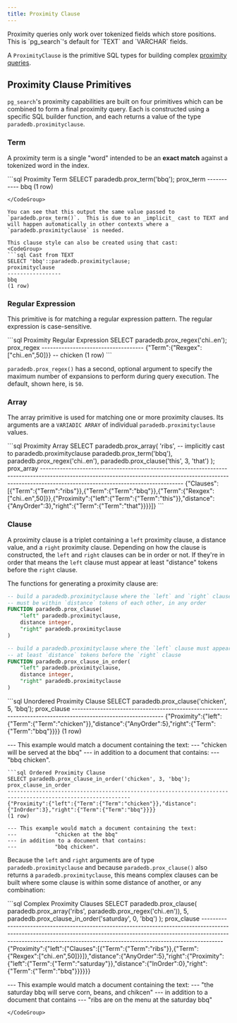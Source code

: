 ```yaml
---
title: Proximity Clause
---
```


<Note>
  Proximity queries only work over tokenized fields which store positions. This
  is `pg_search`'s default for `TEXT` and `VARCHAR` fields.
</Note>

A `ProximityClause` is the primitive SQL types for building complex [proximity queries](proximity).

## Proximity Clause Primitives

`pg_search`'s proximity capabilities are built on four primitives which can be combined to form a final proximity query. Each is constructed using a specific SQL builder function, and each returns a value of the type `paradedb.proximityclause`.

### Term

A proximity term is a single "word" intended to be an **exact match** against a tokenized word in the index.

<CodeGroup>
```sql Proximity Term
SELECT paradedb.prox_term('bbq');
prox_term
-----------
bbq
(1 row)

````
</CodeGroup>

You can see that this output the same value passed to `paradedb.prox_term()`.  This is due to an _implicit_ cast to TEXT and will happen automatically in other contexts where a `paradedb.proximityclause` is needed.

This clause style can also be created using that cast:
<CodeGroup>
```sql Cast from TEXT
SELECT 'bbq'::paradedb.proximityclause;
proximityclause
-----------------
bbq
(1 row)
````

</CodeGroup>

### Regular Expression

This primitive is for matching a regular expression pattern. The regular expression is case-sensitive.

<CodeGroup>
```sql Proximity Regular Expression
SELECT paradedb.prox_regex('chi..en');
prox_regex
------------------------------------
{"Term":{"Rexgex":["chi..en",50]}}      -- chicken
(1 row)
```
</CodeGroup>

`paradedb.prox_regex()` has a second, optional argument to specify the maximum number of expansions to perform during query execution. The default, shown here, is `50`.

### Array

The array primitive is used for matching one or more proximity clauses. Its arguments are a `VARIADIC ARRAY` of individual `paradedb.proximityclause` values.

<CodeGroup>
```sql Proximity Array
SELECT paradedb.prox_array(
    'ribs', -- implicitly cast to paradedb.proximityclause
    paradedb.prox_term('bbq'),
    paradedb.prox_regex('chi..en'),
    paradedb.prox_clause('this', 3, 'that')
);
prox_array
--------------------------------------------------------------------------------------------------------------------------------------------------------------------------------------------------------------
{"Clauses":[{"Term":{"Term":"ribs"}},{"Term":{"Term":"bbq"}},{"Term":{"Rexgex":["chi..en",50]}},{"Proximity":{"left":{"Term":{"Term":"this"}},"distance":{"AnyOrder":3},"right":{"Term":{"Term":"that"}}}}]}
```
</CodeGroup>

### Clause

A proximity clause is a triplet containing a `left` proximity clause, a distance value, and a `right` proximity clause. Depending on how the clause is constructed, the `left` and `right` clauses can be in order or not. If they're in order that means the `left` clause must appear at least "distance" tokens before the `right` clause.

The functions for generating a proximity clause are:

```sql
-- build a paradedb.proximityclause where the `left` and `right` clauses
-- must be within `distance` tokens of each other, in any order
FUNCTION paradedb.prox_clause(
    "left" paradedb.proximityclause,
    distance integer,
    "right" paradedb.proximityclause
)

-- build a paradedb.proximityclause where the `left` clause must appear
-- at least `distance` tokens before the `right` clause
FUNCTION paradedb.prox_clause_in_order(
    "left" paradedb.proximityclause,
    distance integer,
    "right" paradedb.proximityclause
)
```

<CodeGroup>
```sql Unordered Proximity Clause
SELECT paradedb.prox_clause('chicken', 5, 'bbq');
prox_clause
--------------------------------------------------------------------------------------------------------------
{"Proximity":{"left":{"Term":{"Term":"chicken"}},"distance":{"AnyOrder":5},"right":{"Term":{"Term":"bbq"}}}}
(1 row)

--- This example would match a document containing the text:
--- "chicken will be served at the bbq"
--- in addition to a document that contains:
--- "bbq chicken".

````
```sql Ordered Proximity Clause
SELECT paradedb.prox_clause_in_order('chicken', 3, 'bbq');
prox_clause_in_order
-------------------------------------------------------------------------------------------------------------
{"Proximity":{"left":{"Term":{"Term":"chicken"}},"distance":{"InOrder":3},"right":{"Term":{"Term":"bbq"}}}}
(1 row)

--- This example would match a document containing the text:
---            "chicken at the bbq"
--- in addition to a document that contains:
---            "bbq chicken".
````

</CodeGroup>

Because the `left` and `right` arguments are of type `paradedb.proximityclause` and because `paradedb.prox_clause()` also returns a `paradedb.proximityclause`, this means complex clauses can be built where some clause is within some distance of another, or any combination:

<CodeGroup>
```sql Complex Proximity Clauses
SELECT paradedb.prox_clause(
    paradedb.prox_array('ribs', paradedb.prox_regex('chi..en')),
    5,
    paradedb.prox_clause_in_order('saturday', 0, 'bbq')
);
prox_clause
-------------------------------------------------------------------------------------------------------------------------------------------------------------------------------------------------------------------------------------------------
{"Proximity":{"left":{"Clauses":[{"Term":{"Term":"ribs"}},{"Term":{"Rexgex":["chi..en",50]}}]},"distance":{"AnyOrder":5},"right":{"Proximity":{"left":{"Term":{"Term":"saturday"}},"distance":{"InOrder":0},"right":{"Term":{"Term":"bbq"}}}}}}

--- This example would match a document containing the text:
--- "the saturday bbq will serve corn, beans, and chikcen"
--- in addition to a document that contains
--- "ribs are on the menu at the saturday bbq"

```
</CodeGroup>
```
